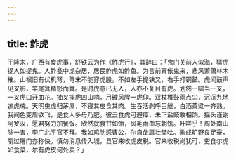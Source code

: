 ```yaml
---
---
---
```

title: 鲊虎
---



干隆末，广西有食虎事，舒铁云为作《鲊虎行》，其辞曰：「鬼门关前人似海，猛虎捉人如捉鬼。人鲊瓮中虎杂居，居民鲊虎如鲊鱼。为言前宵伥鬼来，悲风萧萧林木摧。山根旧有伏机弩，弩末不能穿虎股。不如左手提铁叉，右手打铜鼓。虎闻鼓声见叉影，竿尾箕精怒而舞。是时虎意已无人，人亦不复目有虎。划然一啸当一叉，一叉虎口开血花。抽叉摔虎四山响，月破风腥一虎仰。双杖椎鼓雨点尘，沉沉九地追虎魂。天明曳虎归茅屋，不寝其皮食其肉。生吞活剥呼巨觥，白酒黄粱一齐熟。我闻色变眉欲飞，是食人多毋乃肥。彼云食虎可避瘴，未下盐豉敢相饷。摇头谨谢阿罗汉，愿君努力加餐饭。欣然就食甘如饴，风毛雨血忘朝饥。吁嗟乎！周处南山除一害，李广北平官不拜。我如鸡肋感曹公，尔自彘肩壮樊哙。歌成旷野良足豪，嚼过屠门亦称快。慎勿消息传入城，县官来收虎皮税。官来收税尚犹可，吏食尔虎如食菜，尔有虎皮何处卖？」